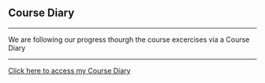 

## Course Diary

------

We are following our progress thourgh the course excercises via a Course Diary

------


[Click here to access my Course Diary](https://*suvvir.github.io/IODS-project/)
